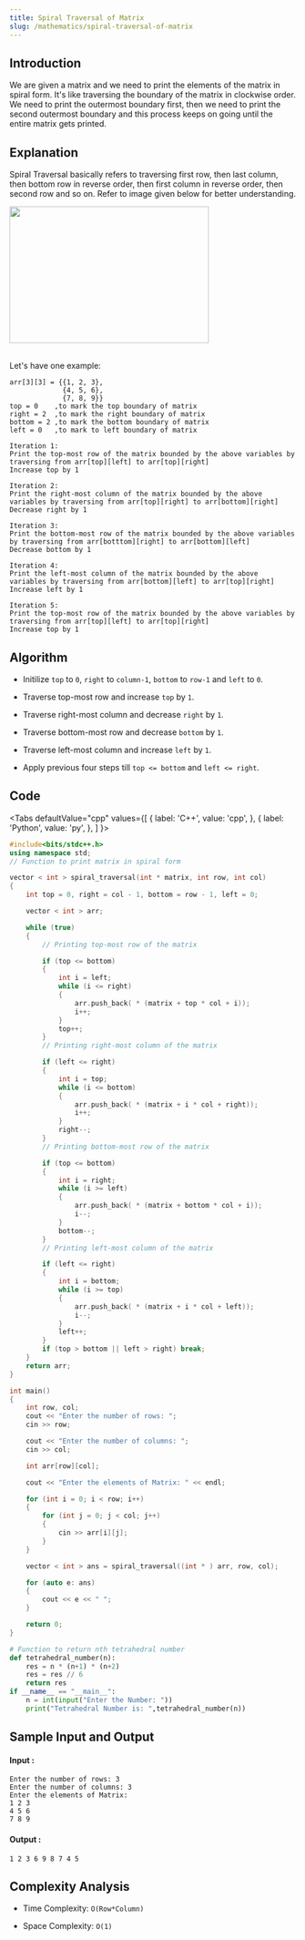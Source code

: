 ```yaml
---
title: Spiral Traversal of Matrix
slug: /mathematics/spiral-traversal-of-matrix
---
```


## Introduction

We are given a matrix and we need to print the elements of the matrix in spiral form. It's like traversing the boundary of the matrix in clockwise order. We need to print the outermost boundary first, then we need to print the second outermost boundary and this process keeps on going until the entire matrix gets printed.

## Explanation 

Spiral Traversal basically refers to traversing first row, then last column, then bottom row in reverse order, then first column in reverse order, then second row and so on. Refer to image given below for better understanding.

<img src="https://i.imgur.com/i2MCv71.jpg" width="350" height="240" /><br/><br/>

Let's have one example: 
```
arr[3][3] = {{1, 2, 3},
             {4, 5, 6},
             {7, 8, 9}}
top = 0    ,to mark the top boundary of matrix
right = 2  ,to mark the right boundary of matrix
bottom = 2 ,to mark the bottom boundary of matrix
left = 0   ,to mark to left boundary of matrix

Iteration 1:
Print the top-most row of the matrix bounded by the above variables by traversing from arr[top][left] to arr[top][right]
Increase top by 1

Iteration 2:
Print the right-most column of the matrix bounded by the above variables by traversing from arr[top][right] to arr[bottom][right]
Decrease right by 1

Iteration 3:
Print the bottom-most row of the matrix bounded by the above variables by traversing from arr[botttom][right] to arr[bottom][left]
Decrease bottom by 1

Iteration 4:
Print the left-most column of the matrix bounded by the above variables by traversing from arr[bottom][left] to arr[top][right]
Increase left by 1

Iteration 5:
Print the top-most row of the matrix bounded by the above variables by traversing from arr[top][left] to arr[top][right]
Increase top by 1
```

## Algorithm

- Initilize `top` to `0`, `right` to `column-1`, `bottom` to `row-1` and `left` to `0`.

- Traverse top-most row and increase `top` by `1`.

- Traverse right-most column and decrease `right` by `1`.

- Traverse bottom-most row and decrease `bottom` by `1`.

- Traverse left-most column and increase `left` by `1`.

- Apply previous four steps till `top <= bottom` and `left <= right`.

## Code


<Tabs
  defaultValue="cpp"
  values={[
    { label: 'C++', value: 'cpp', },
    { label: 'Python', value: 'py', },
  ]
}>
<TabItem value="cpp">

```cpp
#include<bits/stdc++.h>
using namespace std;
// Function to print matrix in spiral form

vector < int > spiral_traversal(int * matrix, int row, int col) 
{
    int top = 0, right = col - 1, bottom = row - 1, left = 0;

    vector < int > arr;

    while (true) 
    {
        // Printing top-most row of the matrix

        if (top <= bottom) 
        {
            int i = left;
            while (i <= right) 
            {
                arr.push_back( * (matrix + top * col + i));
                i++;
            }
            top++;
        }
        // Printing right-most column of the matrix

        if (left <= right) 
        {
            int i = top;
            while (i <= bottom)
            {
                arr.push_back( * (matrix + i * col + right));
                i++;
            }
            right--;
        }
        // Printing bottom-most row of the matrix

        if (top <= bottom) 
        {
            int i = right;
            while (i >= left) 
            {
                arr.push_back( * (matrix + bottom * col + i));
                i--;
            }
            bottom--;
        }
        // Printing left-most column of the matrix

        if (left <= right) 
        {
            int i = bottom;
            while (i >= top) 
            {
                arr.push_back( * (matrix + i * col + left));
                i--;
            }
            left++;
        }
        if (top > bottom || left > right) break;
    }
    return arr;
}

int main() 
{
    int row, col;
    cout << "Enter the number of rows: ";
    cin >> row;

    cout << "Enter the number of columns: ";
    cin >> col;

    int arr[row][col];

    cout << "Enter the elements of Matrix: " << endl;

    for (int i = 0; i < row; i++) 
    {
        for (int j = 0; j < col; j++) 
        {
            cin >> arr[i][j];
        }
    }

    vector < int > ans = spiral_traversal((int * ) arr, row, col);

    for (auto e: ans) 
    {
        cout << e << " ";
    }

    return 0;
}
```
</TabItem>

<TabItem value="py">

```python   
# Function to return nth tetrahedral number
def tetrahedral_number(n):
    res = n * (n+1) * (n+2)
    res = res // 6
    return res
if __name__ == "__main__":
    n = int(input("Enter the Number: "))
    print("Tetrahedral Number is: ",tetrahedral_number(n))
```
</TabItem>

</Tabs>

## Sample Input and Output

#### Input :

```
Enter the number of rows: 3
Enter the number of columns: 3
Enter the elements of Matrix: 
1 2 3 
4 5 6 
7 8 9
```

#### Output :

```
1 2 3 6 9 8 7 4 5
```

## Complexity Analysis

- Time Complexity: `O(Row*Column)`

- Space Complexity: `O(1)`